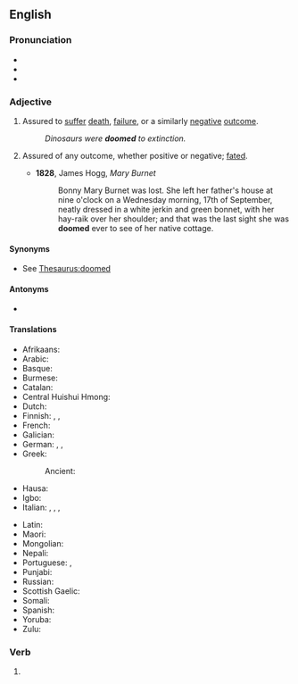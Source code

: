 ==English==

===Pronunciation===
* {{IPA|en|/duːmd/}}
* {{audio|en|en-us-doomed.ogg|Audio (US)}}
* {{rhymes|en|uːmd|s=1}}

===Adjective===
{{en-adj}}

# Assured to [[suffer]] [[death]], [[failure]], or a similarly [[negative]] [[outcome]].
#: ''Dinosaurs were '''doomed''' to extinction.''
# {{lb|en|archaic}} Assured of any outcome, whether positive or negative; [[fated]].
#* '''1828''', James Hogg, ''Mary Burnet''
#*: Bonny Mary Burnet was lost. She left her father's house at nine o'clock on a Wednesday morning, 17th of September, neatly dressed in a white jerkin and green bonnet, with her hay-raik over her shoulder; and that was the last sight she was '''doomed''' ever to see of her native cottage.

====Synonyms====
* See [[Thesaurus:doomed]]

====Antonyms====
* {{l|en|blessed}}

====Translations====
{{trans-top|certain to suffer death, failure, or a similarly negative outcome}}
* Afrikaans: {{t|af|gedoem}}
* Arabic: {{t|ar|محكوم|tr=mahkum}}
* Basque: {{t|eu|kondenatuta}}
* Burmese: {{t|my|ခြော}}
* Catalan: {{t+|ca|condemnat}}
* Central Huishui Hmong: {{t|hmc|itbxhi}}
* Dutch: {{t+|nl|gedoemd}}
* Finnish: {{t|fi|[[tuho|tuhoon]] [[tuomittu]]}}, {{t+|fi|tuomittu}}, {{t|fi|tuhon oma}}
* French: {{t+|fr|condamné}}
* Galician: {{t|gl|condenado}}
* German: {{t+|de|verurteilt}}, {{t+|de|verloren}}, {{t+|de|verdammt}}
* Greek:
*: Ancient: {{t|grc|ὀλέθριος}}
* Hausa: {{t|ha|wanzuwa}}
* Igbo: {{t|ig|idikwe}}
* Italian: {{t+|it|condannato}}, {{t+|it|spacciato}}, {{t+|it|predestinato}}, {{t+|it|destinato}}
{{trans-mid}}
* Latin: {{t|la|cādūcus}}
* Maori: {{t|mi|meake}}
* Mongolian: {{t|mn|хувь тавилан|sc=Cyrl}}
* Nepali: {{t|ne|बर्बाद}}
* Portuguese: {{t+|pt|condenado}}, {{t+|pt|fadado}}
* Punjabi: {{t|pa|ਤਬਾਹ ਕਰ ਦਿੱਤੀ}}
* Russian: {{t+|ru|обречённый}}
* Scottish Gaelic: {{t|gd|an dàn}}
* Somali: {{t|so|dhegjar}}
* Spanish: {{t+|es|condenado}}
* Yoruba: {{t|yo|ijakule}}
* Zulu: {{t|zu|owawuzobhujiswa}}
{{trans-bottom}}

===Verb===
{{head|en|verb form}}

# {{en-past of|doom}}